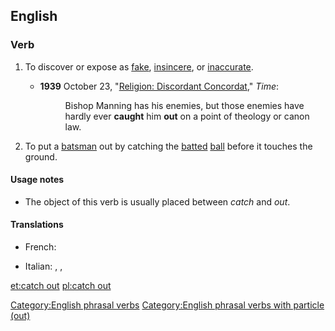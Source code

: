 ==English==

===Verb===
{{head|en|verb|head=[[to]] [[catch#Verb|catch]] [[out#Adverb|out]]}}

# {{transitive}} To discover or expose as [[fake]], [[insincere]], or [[inaccurate]].
#* '''1939''' October 23, "[http://www.time.com/time/magazine/article/0,9171,772262,00.html Religion: Discordant Concordat]," ''Time'':
#*: Bishop Manning has his enemies, but those enemies have hardly ever '''caught''' him '''out''' on a point of theology or canon law.
# {{transitive|cricket}} To put a [[batsman]] out by catching the [[batted]] [[ball]] before it touches the ground.

====Usage notes====
* The object of this verb is usually placed between ''catch'' and ''out''.

====Translations====
{{trans-top|caught out}}
* French: {{t+|fr|piéger}}
{{trans-mid}}
* Italian: {{t-|it|cogliere sul fatto}}, {{t+|it|sorprendere}}, {{t-|it|prendere sul fatto}}
{{trans-bottom}}

[[Category:English phrasal verbs]]
[[Category:English phrasal verbs with particle (out)]]

[[et:catch out]]
[[pl:catch out]]